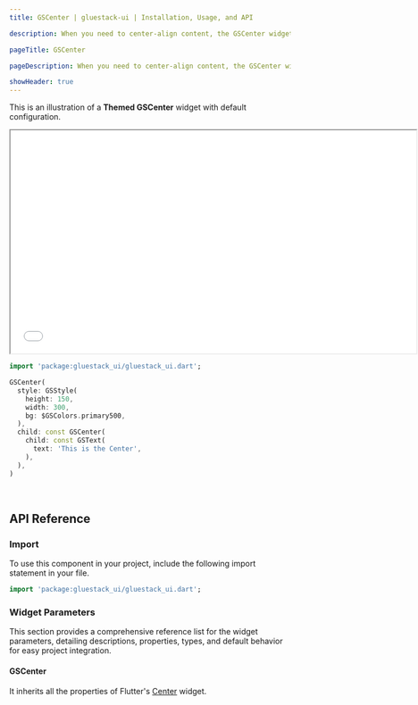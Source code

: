 ```yaml
---
title: GSCenter | gluestack-ui | Installation, Usage, and API

description: When you need to center-align content, the GSCenter widget comes in handy. It is a layout widget that can be used with other widgets to create complex layouts and positioning.

pageTitle: GSCenter

pageDescription: When you need to center-align content, the GSCenter widget comes in handy. It is a layout widget that can be used with other widgets to create complex layouts and positioning.

showHeader: true
---
```



<Meta title="Components/Layout/Center" />

This is an illustration of a **Themed GSCenter** widget with default configuration.

<iframe
  src={env.NEXT_PUBLIC_PREVIEW + "center-preview"}
  title="Example"
  width="727"
  height="400"
></iframe>

```dart
import 'package:gluestack_ui/gluestack_ui.dart';

GSCenter(
  style: GSStyle(
    height: 150,
    width: 300,
    bg: $GSColors.primary500,
  ),
  child: const GSCenter(
    child: const GSText(
      text: 'This is the Center',
    ),
  ),
)

```

<br />

## API Reference

### Import

To use this component in your project, include the following import statement in your file.

```dart
import 'package:gluestack_ui/gluestack_ui.dart';
```

### Widget Parameters

This section provides a comprehensive reference list for the widget parameters, detailing descriptions, properties, types, and default behavior for easy project integration.

#### GSCenter

It inherits all the properties of Flutter's [Center](https://api.flutter.dev/flutter/widgets/Center-class.html) widget.
